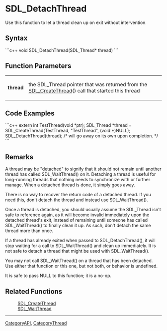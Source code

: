 <!-- pragma section-numbers off -->
<!-- pragma camelcase off -->

= SDL_DetachThread =
Use this function to let a thread clean up on exit without intervention.


== Syntax ==
```c++
void SDL_DetachThread(SDL_Thread* thread)
```
== Function Parameters ==
{|
|'''thread''' 
|the SDL_Thread pointer that was returned from the [[SDL_CreateThread]]() call that started this thread
|}

== Code Examples ==
```c++
extern int TestThread(void *ptr);
SDL_Thread *thread = SDL_CreateThread(TestThread, "TestThread", (void *)NULL);
SDL_DetachThread(thread);  /* will go away on its own upon completion. */
```

== Remarks ==

A thread may be "detached" to signify that it should not remain until another thread has called SDL_WaitThread() on it. Detaching a thread is useful for long-running threads that nothing needs to synchronize with or further manage. When a detached thread is done, it simply goes away.

There is no way to recover the return code of a detached thread. If you need this, don't detach the thread and instead use SDL_WaitThread().

Once a thread is detached, you should usually assume the SDL_Thread isn't safe to reference again, as it will become invalid immediately upon the detached thread's exit, instead of remaining until someone has called SDL_WaitThread() to finally clean it up. As such, don't detach the same thread more than once.

If a thread has already exited when passed to SDL_DetachThread(), it will stop waiting for a call to SDL_WaitThread() and clean up immediately. It is not safe to detach a thread that might be used with SDL_WaitThread().

You may not call SDL_WaitThread() on a thread that has been detached. Use either that function or this one, but not both, or behavior is undefined.

It is safe to pass NULL to this function; it is a no-op.


== Related Functions ==
: [[SDL_CreateThread]]
: [[SDL_WaitThread]]

----
[[CategoryAPI]], [[CategoryThread]]
